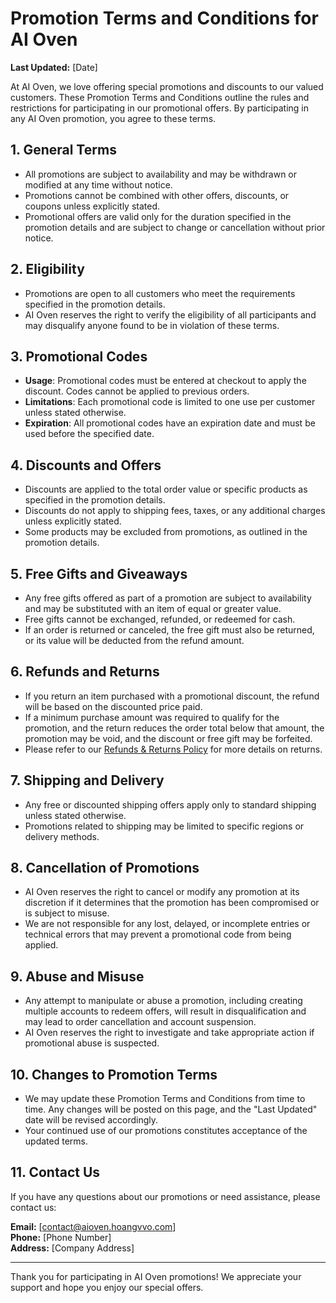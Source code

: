 # Promotion Terms and Conditions for AI Oven

**Last Updated:** [Date]

At AI Oven, we love offering special promotions and discounts to our valued customers. These Promotion Terms and Conditions outline the rules and restrictions for participating in our promotional offers. By participating in any AI Oven promotion, you agree to these terms.

## 1. General Terms

- All promotions are subject to availability and may be withdrawn or modified at any time without notice.
- Promotions cannot be combined with other offers, discounts, or coupons unless explicitly stated.
- Promotional offers are valid only for the duration specified in the promotion details and are subject to change or cancellation without prior notice.

## 2. Eligibility

- Promotions are open to all customers who meet the requirements specified in the promotion details.
- AI Oven reserves the right to verify the eligibility of all participants and may disqualify anyone found to be in violation of these terms.

## 3. Promotional Codes

- **Usage**: Promotional codes must be entered at checkout to apply the discount. Codes cannot be applied to previous orders.
- **Limitations**: Each promotional code is limited to one use per customer unless stated otherwise.
- **Expiration**: All promotional codes have an expiration date and must be used before the specified date.

## 4. Discounts and Offers

- Discounts are applied to the total order value or specific products as specified in the promotion details.
- Discounts do not apply to shipping fees, taxes, or any additional charges unless explicitly stated.
- Some products may be excluded from promotions, as outlined in the promotion details.

## 5. Free Gifts and Giveaways

- Any free gifts offered as part of a promotion are subject to availability and may be substituted with an item of equal or greater value.
- Free gifts cannot be exchanged, refunded, or redeemed for cash.
- If an order is returned or canceled, the free gift must also be returned, or its value will be deducted from the refund amount.

## 6. Refunds and Returns

- If you return an item purchased with a promotional discount, the refund will be based on the discounted price paid.
- If a minimum purchase amount was required to qualify for the promotion, and the return reduces the order total below that amount, the promotion may be void, and the discount or free gift may be forfeited.
- Please refer to our [Refunds & Returns Policy](https://aioven.hoangvvo.com/refunds-and-returns) for more details on returns.

## 7. Shipping and Delivery

- Any free or discounted shipping offers apply only to standard shipping unless stated otherwise.
- Promotions related to shipping may be limited to specific regions or delivery methods.

## 8. Cancellation of Promotions

- AI Oven reserves the right to cancel or modify any promotion at its discretion if it determines that the promotion has been compromised or is subject to misuse.
- We are not responsible for any lost, delayed, or incomplete entries or technical errors that may prevent a promotional code from being applied.

## 9. Abuse and Misuse

- Any attempt to manipulate or abuse a promotion, including creating multiple accounts to redeem offers, will result in disqualification and may lead to order cancellation and account suspension.
- AI Oven reserves the right to investigate and take appropriate action if promotional abuse is suspected.

## 10. Changes to Promotion Terms

- We may update these Promotion Terms and Conditions from time to time. Any changes will be posted on this page, and the "Last Updated" date will be revised accordingly.
- Your continued use of our promotions constitutes acceptance of the updated terms.

## 11. Contact Us

If you have any questions about our promotions or need assistance, please contact us:

**Email:** [contact@aioven.hoangvvo.com]  
**Phone:** [Phone Number]  
**Address:** [Company Address]

---

Thank you for participating in AI Oven promotions! We appreciate your support and hope you enjoy our special offers.
